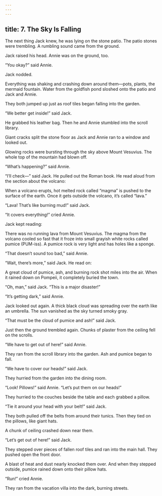 ```yaml
---
---
---
```

title: 7. The Sky Is Falling
---



The next thing Jack knew, he was lying on the stone patio. The patio stones were trembling. A rumbling sound came from the ground.

Jack raised his head. Annie was on the ground, too.

“You okay?” said Annie.

Jack nodded.

Everything was shaking and crashing down around them—pots, plants, the mermaid fountain. Water from the goldfish pond sloshed onto the patio and Jack and Annie.

They both jumped up just as roof tiles began falling into the garden.

“We better get inside!” said Jack.

He grabbed his leather bag. Then he and Annie stumbled into the scroll library.

Giant cracks split the stone floor as Jack and Annie ran to a window and looked out.

Glowing rocks were bursting through the sky above Mount Vesuvius. The whole top of the mountain had blown off.

“What’s happening?” said Annie.

“I’ll check—” said Jack. He pulled out the Roman book. He read aloud from the section about the volcano:

When a volcano erupts, hot melted rock called “magma” is pushed to the surface of the earth. Once it gets outside the volcano, it’s called “lava.”



“Lava! That’s like burning mud!” said Jack.

“It covers everything!” cried Annie.

Jack kept reading:

There was no running lava from Mount Vesuvius. The magma from the volcano cooled so fast that it froze into small grayish white rocks called pumice (PUM-iss). A pumice rock is very light and has holes like a sponge.



“That doesn’t sound too bad,” said Annie.

“Wait, there’s more,” said Jack. He read on:

A great cloud of pumice, ash, and burning rock shot miles into the air. When it rained down on Pompeii, it completely buried the town.



“Oh, man,” said Jack. “This is a major disaster!”

“It’s getting dark,” said Annie.

Jack looked out again. A thick black cloud was spreading over the earth like an umbrella. The sun vanished as the sky turned smoky gray.

“That must be the cloud of pumice and ash!” said Jack.

Just then the ground trembled again. Chunks of plaster from the ceiling fell on the scrolls.

“We have to get out of here!” said Annie.

They ran from the scroll library into the garden. Ash and pumice began to fall.

“We have to cover our heads!” said Jack.

They hurried from the garden into the dining room.

“Look! Pillows!” said Annie. “Let’s put them on our heads!”

They hurried to the couches beside the table and each grabbed a pillow.

“Tie it around your head with your belt!” said Jack.

They both pulled off the belts from around their tunics. Then they tied on the pillows, like giant hats.

A chunk of ceiling crashed down near them.

“Let’s get out of here!” said Jack.

They stepped over pieces of fallen roof tiles and ran into the main hall. They pushed open the front door.

A blast of heat and dust nearly knocked them over. And when they stepped outside, pumice rained down onto their pillow hats.

“Run!” cried Annie.

They ran from the vacation villa into the dark, burning streets.